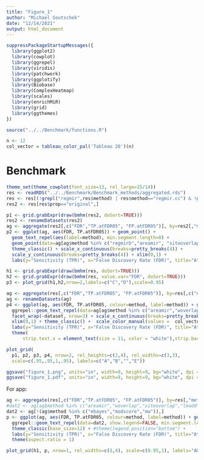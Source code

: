 ```yaml
---
title: "Figure_1"
author: "Michael Soutschek"
date: "12/14/2021"
output: html_document
---
```



```r
suppressPackageStartupMessages({
  library(ggplot2)
  library(cowplot)
  library(ggrepel)
  library(viridis)
  library(patchwork)
  library(ggplotify)
  library(Biobase)
  library(ComplexHeatmap)
  library(scales)
  library(enrichMiR)
  library(grid)
  library(ggthemes)
})

source("../../Benchmark/functions.R")
```

```r
n <- 12
col_vector = tableau_color_pal('Tableau 20')(n)
```


# Benchmark
```r
theme_set(theme_cowplot(font_size=13, rel_large=15/14))
res <- readRDS("../../Benchmark/Benchmark_methods/aggregated.rds")
res <- res[(!grepl("regmir",res$method) | res$method=="regmir.cc") & !grepl("rat|Rat",res$dataset),]
res2 <- res[res$prop=="original",]
```


```r
p1 <- grid.grabExpr(draw(bmhm(res2, doSort=TRUE)))
res2 <- renameDatasets(res2)
ag <- aggregate(res2[,c("FDR","TP.atFDR05", "FP.atFDR05")], by=res2[,"method",drop=FALSE], na.rm=TRUE, FUN=mean)
p2 <- ggplot(ag, aes(FDR, TP.atFDR05)) + geom_point() + 
  geom_text_repel(aes(label=method), min.segment.length=0) + 
  geom_point(data=ag[ag$method %in% c("regmirb","areamir", "siteoverlap"),], shape=1, size=3.5) + 
  theme_classic() + scale_x_continuous(breaks=pretty_breaks(4)) + 
  scale_y_continuous(breaks=pretty_breaks(4)) + xlim(0,1) +
  labs(y="Sensitivity (TPR)", x="False Discovery Rate (FDR)", title="At nominal FDR=0.05")
```

```r
h1 <- grid.grabExpr(draw(bmhm(res, doSort=TRUE)))
h2 <- grid.grabExpr(draw(bmhm(res, value.var="FDR", doSort=TRUE)))
p3 <- plot_grid(h1,h2,nrow=2,labels=c("C","D"),scale=0.95)

ag <- aggregate(res[,c("FDR","TP.atFDR05", "FP.atFDR05")], by=res[,c("dataset","method"),drop=FALSE], na.rm=TRUE, FUN=mean)
ag <- renameDatasets(ag)
p4 <- ggplot(ag, aes(FDR, TP.atFDR05, colour=method, label=method)) + geom_point() + 
  ggrepel::geom_text_repel(data=ag[ag$method %in% c("areamir","woverlap","siteoverlap","lmadd"),], show.legend=FALSE, min.segment.length=0) + 
  facet_wrap(~dataset, nrow=3) + scale_x_continuous(breaks=pretty_breaks(4)) + 
  xlim(0,1) + theme_classic() +  scale_color_manual(values =  col_vector) +
  labs(y="Sensitivity (TPR)", x="False Discovery Rate (FDR)", title="At nominal FDR=0.05") +
  theme(
      strip.text.x = element_text(size = 11, color = "white"),strip.background = element_rect(color="black", fill="black"))
```


```r
plot_grid(
  p1, p2, p3, p4, nrow=2, rel_heights=c(2,4), rel_widths=c(3,3), 
  scale=c(.95,.95,1,.95), labels=c("A","B","","E"))

ggsave("figure_1.png", units="in", width=9, height=9, bg="white", dpi = 300)
ggsave("figure_1.pdf", units="in", width=9, height=9, bg="white", dpi = 300)
```



For app:

```r
ag <- aggregate(res[,c("FDR","TP.atFDR05", "FP.atFDR05")], by=res[,"method",drop=FALSE], na.rm=TRUE, FUN=mean)
#dat2 <- ag[ag$method %in% c("areamir","woverlap","siteoverlap","lmadd","regmir.cc"),]
dat2 <- ag[!(ag$method %in% c("ebayes","modscore","mw")),]
p <- ggplot(ag, aes(FDR, TP.atFDR05, colour=method, label=method)) + geom_point(show.legend=FALSE) + 
  ggrepel::geom_text_repel(data=dat2, show.legend=FALSE, min.segment.length=0) + scale_x_continuous(breaks=pretty_breaks(4)) + 
  theme_classic(base_size=12) + #theme(legend.position="bottom") + 
  labs(y="Sensitivity (TPR)", x="False Discovery Rate (FDR)", title="At nominal FDR=0.05") +
  theme(aspect.ratio = 1)

plot_grid(h1, p, nrow=1, rel_widths=c(3,4), scale=c(0.95,1), labels="AUTO")
```


